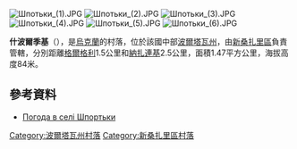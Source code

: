 {{coord|49|23|55|N|34|15|58|E|scale:100000_region:UA|display=title}}

[[Image:Шпотьки_(1).JPG|right]]
[[Image:Шпотьки_(2).JPG|right]]
[[Image:Шпотьки_(3).JPG|right]]
[[Image:Шпотьки_(4).JPG|right]]
[[Image:Шпотьки_(5).JPG|right]]
[[Image:Шпотьки_(6).JPG|right]]

'''什波爾季基'''（{{lang-uk|Шпортьки}}），是[[烏克蘭|烏克蘭]]的村落，位於該國中部[[波爾塔瓦州|波爾塔瓦州]]，由[[新桑扎里區|新桑扎里區]]負責管轄，分別距離[[格爾格利_(新桑扎里區)|格爾格利]]1.5公里和[[納扎連基_(新桑扎里區)|納扎連基]]2.5公里，面積1.47平方公里，海拔高度84米。

==參考資料==
* [http://weather.in.ua/ua/poltavskaja/29148 Погода в селі Шпортьки] {{Wayback|url=http://weather.in.ua/ua/poltavskaja/29148 |date=20160305071701 }}

{{DEFAULTSORT:Шпортьки}}
[[Category:波爾塔瓦州村落|Category:波爾塔瓦州村落]]
[[Category:新桑扎里區村落|Category:新桑扎里區村落]]


{{Poltava-geo-stub}}